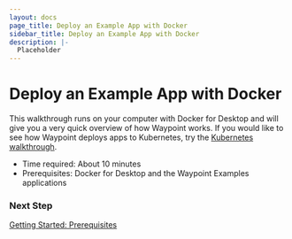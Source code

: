 ```yaml
---
layout: docs
page_title: Deploy an Example App with Docker
sidebar_title: Deploy an Example App with Docker
description: |-
  Placeholder
---
```


# Deploy an Example App with Docker

This walkthrough runs on your computer with Docker for Desktop and will give you a very quick overview of how Waypoint works. If you would like to see how Waypoint deploys apps to Kubernetes, try the [Kubernetes walkthrough](/docs/getting-started/k8s-example-app).

- Time required: About 10 minutes
- Prerequisites: Docker for Desktop and the Waypoint Examples applications

### Next Step

[Getting Started: Prerequisites](/docs/getting-started/docker-example-app/install-prereqs)
